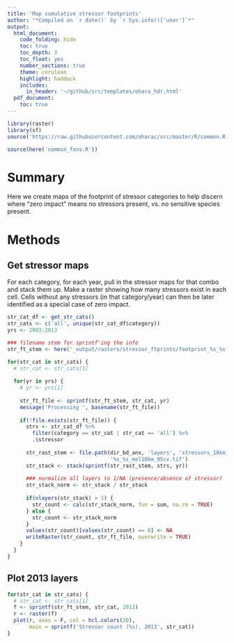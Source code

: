 ```yaml
---
title: 'Map cumulative stressor footprints'
author: "*Compiled on `r date()` by `r Sys.info()['user']`*"
output: 
  html_document:
    code_folding: hide
    toc: true
    toc_depth: 3
    toc_float: yes
    number_sections: true
    theme: cerulean
    highlight: haddock
    includes: 
      in_header: '~/github/src/templates/ohara_hdr.html'
  pdf_document:
    toc: true
---
```


``` r

library(raster)
library(sf)
source('https://raw.githubusercontent.com/oharac/src/master/R/common.R')

source(here('common_fxns.R'))

```


# Summary

Here we create maps of the footprint of stressor categories to help discern where "zero impact" means no stressors present, vs. no sensitive species present.

# Methods

## Get stressor maps

For each category, for each year, pull in the stressor maps for that combo and stack them up.  Make a raster showing how many stressors exist in each cell.  Cells without any stressors (in that category/year) can then be later identified as a special case of zero impact.

```r

str_cat_df <- get_str_cats()
str_cats <- c('all', unique(str_cat_df$category))
yrs <- 2003:2013

### filename stem for sprintf'ing the info
str_ft_stem <- here('_output/rasters/stressor_ftprints/footprint_%s_%s.tif')

for(str_cat in str_cats) {
  # str_cat <- str_cats[1]
  
  for(yr in yrs) {
    # yr <- yrs[1]
    
    str_ft_file <- sprintf(str_ft_stem, str_cat, yr)
    message('Processing ', basename(str_ft_file))
  
    if(!file.exists(str_ft_file)) {
      strs <- str_cat_df %>%
        filter(category == str_cat | str_cat == 'all') %>%
        .$stressor
      
      str_rast_stem <- file.path(dir_bd_anx, 'layers', 'stressors_10km_95cv',
                                 '%s_%s_mol10km_95cv.tif')
      str_stack <- stack(sprintf(str_rast_stem, strs, yr))
      
      ### normalize all layers to 1/NA (presence/absence of stressor)
      str_stack_norm <- str_stack / str_stack
      
      if(nlayers(str_stack) > 1) {
        str_count <- calc(str_stack_norm, fun = sum, na.rm = TRUE)
      } else {
        str_count <- str_stack_norm
      }
      values(str_count)[values(str_count) == 0] <- NA
      writeRaster(str_count, str_ft_file, overwrite = TRUE)
    }
  }
}

```

## Plot 2013 layers

```r
for(str_cat in str_cats) {
  # str_cat <- str_cats[1]
  f <- sprintf(str_ft_stem, str_cat, 2013)
  r <- raster(f)
  plot(r, axes = F, col = hcl.colors(20),
       main = sprintf('Stressor count (%s), 2013', str_cat))
}
```

